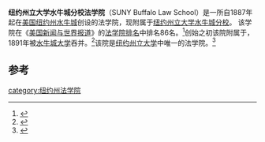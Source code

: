 '''纽约州立大学水牛城分校法学院'''（SUNY Buffalo Law School）是一所自1887年起在[[美国|美国]][[纽约州|纽约州]][[水牛城|水牛城]]创设的法学院，现附属于[[纽约州立大学水牛城分校|纽约州立大学水牛城分校]]。
该学院在《[[美国新闻与世界报道|美国新闻与世界报道]]》的[[美国法学院排名|法学院排名]]中排名86名。<ref name="Top 2012 Law School Rankings">{{cite web | url=http://grad-schools.usnews.rankingsandreviews.com/best-graduate-schools/top-law-schools/cuny-03106 | title=Top 2012 Law School Rankings | accessdate=2012-10-02 | archive-date=2016-10-07 | archive-url=https://web.archive.org/web/20161007044251/http://grad-schools.usnews.rankingsandreviews.com/best-graduate-schools/top-law-schools/cuny-03106 | dead-url=no }}</ref>创始之初该院附属于{{link-en|尼亚加拉大学|Niagara University}}，1891年被[[水牛城大学|水牛城大学]]吞并。<ref name="A HISTORY OF SUNY BUFFALO LAW SCHOOL">{{cite web | url=http://www.buffalo.edu/law125th.html | title=A HISTORY OF SUNY BUFFALO LAW SCHOOL | accessdate=2014-02-16 | archive-url=https://web.archive.org/web/20140209140838/http://www.buffalo.edu/law125th.html | archive-date=2014-02-09 | dead-url=yes }}</ref>该院是[[纽约州立大学|纽约州立大学]]中唯一的法学院。<ref name="SUNY Buffalo Law School ">{{cite web | url=http://grad-schools.usnews.rankingsandreviews.com/best-graduate-schools/top-law-schools/suny-buffalo-law-school-03113 | title=SUNY Buffalo Law School | accessdate=2014-02-16 | archive-date=2016-10-24 | archive-url=https://web.archive.org/web/20161024204904/http://grad-schools.usnews.rankingsandreviews.com/best-graduate-schools/top-law-schools/suny-buffalo-law-school-03113 | dead-url=no }}</ref>

==参考==
{{reflist}}

{{univ-stub}}

[[category:纽约州法学院|category:纽约州法学院]]